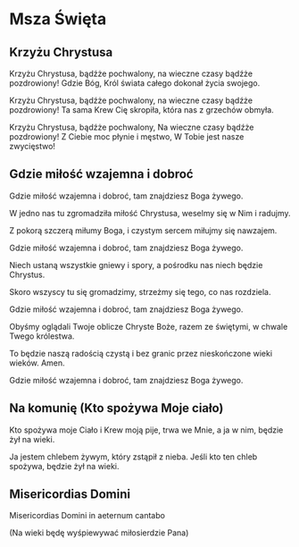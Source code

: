 
# Msza Święta

## Krzyżu Chrystusa
<Lyrics>

Krzyżu Chrystusa, bądźże pochwalony,
na wieczne czasy bądźże pozdrowiony!
Gdzie Bóg, Król świata całego
dokonał życia swojego.

Krzyżu Chrystusa, bądźże pochwalony,
na wieczne czasy bądźże pozdrowiony!
Ta sama Krew Cię skropiła,
która nas z grzechów obmyła.

Krzyżu Chrystusa, bądźże pochwalony,
Na wieczne czasy bądźże pozdrowiony!
Z Ciebie moc płynie i męstwo,
W Tobie jest nasze zwycięstwo!

</Lyrics>

## Gdzie miłość wzajemna i dobroć
<Lyrics>

Gdzie miłość wzajemna i dobroć,
tam znajdziesz Boga żywego.

W jedno nas tu zgromadziła miłość Chrystusa,
weselmy się w Nim i radujmy.

Z pokorą szczerą miłumy Boga,
i czystym sercem miłujmy się nawzajem.

Gdzie miłość wzajemna i dobroć,
tam znajdziesz Boga żywego.

Niech ustaną wszystkie gniewy i spory,
a pośrodku nas niech będzie Chrystus.

Skoro wszyscy tu się gromadzimy,
strzeżmy się tego, co nas rozdziela.

Gdzie miłość wzajemna i dobroć,
tam znajdziesz Boga żywego.

Obyśmy oglądali Twoje oblicze Chryste Boże,
razem ze świętymi, w chwale Twego królestwa.

To będzie naszą radością czystą i bez granic
przez nieskończone wieki wieków. Amen.

Gdzie miłość wzajemna i dobroć,
tam znajdziesz Boga żywego.

</Lyrics>

## Na komunię (Kto spożywa Moje ciało)
<Lyrics>

Kto spożywa moje Ciało
i Krew moją pije,
trwa we Mnie, a ja w nim,
będzie żył na wieki.

Ja jestem chlebem żywym,
który zstąpił z nieba.
Jeśli kto ten chleb spożywa,
będzie żył na wieki.

</Lyrics>

## Misericordias Domini
<Lyrics>

Misericordias Domini in aeternum cantabo

(Na wieki będę wyśpiewywać miłosierdzie Pana)

</Lyrics>

